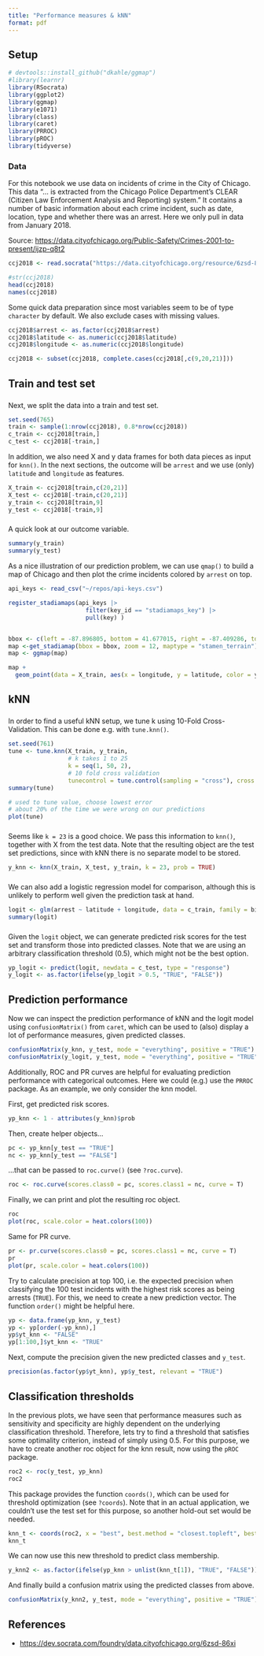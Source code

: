 ```yaml
---
title: "Performance measures & kNN"
format: pdf
---
```


## Setup

```r
# devtools::install_github("dkahle/ggmap")
#library(learnr)
library(RSocrata)
library(ggplot2)
library(ggmap) 
library(e1071)
library(class)
library(caret)
library(PRROC)
library(pROC)
library(tidyverse)
```

### Data

For this notebook we use data on incidents of crime in the City of Chicago. This data "... is extracted from the Chicago Police Department's CLEAR (Citizen Law Enforcement Analysis and Reporting) system." It contains a number of basic information about each crime incident, such as date, location, type and whether there was an arrest. Here we only pull in data from January 2018.

Source: <https://data.cityofchicago.org/Public-Safety/Crimes-2001-to-present/ijzp-q8t2>

```r
ccj2018 <- read.socrata("https://data.cityofchicago.org/resource/6zsd-86xi.json?$where=date between '2018-01-01' and '2018-01-31'")

#str(ccj2018)
head(ccj2018)
names(ccj2018)
```

Some quick data preparation since most variables seem to be of type `character` by default. We also exclude cases with missing values.

```r
ccj2018$arrest <- as.factor(ccj2018$arrest)
ccj2018$latitude <- as.numeric(ccj2018$latitude)
ccj2018$longitude <- as.numeric(ccj2018$longitude)

ccj2018 <- subset(ccj2018, complete.cases(ccj2018[,c(9,20,21)]))
```

## Train and test set

### 

Next, we split the data into a train and test set.

```r
set.seed(765)
train <- sample(1:nrow(ccj2018), 0.8*nrow(ccj2018))
c_train <- ccj2018[train,]
c_test <- ccj2018[-train,]
```

In addition, we also need X and y data frames for both data pieces as input for `knn()`. In the next sections, the outcome will be `arrest` and we use (only) `latitude` and `longitude` as features.

```r
X_train <- ccj2018[train,c(20,21)]
X_test <- ccj2018[-train,c(20,21)]
y_train <- ccj2018[train,9]
y_test <- ccj2018[-train,9]
```

### 

A quick look at our outcome variable.

```r
summary(y_train)
summary(y_test)
```

As a nice illustration of our prediction problem, we can use `qmap()` to build a map of Chicago and then plot the crime incidents colored by `arrest` on top.

```r
api_keys <- read_csv("~/repos/api-keys.csv")

register_stadiamaps(api_keys |> 
                      filter(key_id == "stadiamaps_key") |> 
                      pull(key) )


bbox <- c(left = -87.896805, bottom = 41.677015, right = -87.409286, top = 42.082936)
map <-get_stadiamap(bbox = bbox, zoom = 12, maptype = "stamen_terrain")
map <- ggmap(map)
```

```r
map + 
  geom_point(data = X_train, aes(x = longitude, y = latitude, color = y_train), size = 1, alpha = 0.5) 
```

## kNN

### 

In order to find a useful kNN setup, we tune k using 10-Fold Cross-Validation. This can be done e.g. with `tune.knn()`.

```r
set.seed(761)
tune <- tune.knn(X_train, y_train, 
                 # k takes 1 to 25
                 k = seq(1, 50, 2), 
                 # 10 fold cross validation
                 tunecontrol = tune.control(sampling = "cross"), cross = 10)
summary(tune)

# used to tune value, choose lowest error
# about 20% of the time we were wrong on our predictions
plot(tune)
```

### 

Seems like `k = 23` is a good choice. We pass this information to `knn()`, together with X from the test data. Note that the resulting object are the test set predictions, since with kNN there is no separate model to be stored.

```r
y_knn <- knn(X_train, X_test, y_train, k = 23, prob = TRUE)
```

### 

We can also add a logistic regression model for comparison, although this is unlikely to perform well given the prediction task at hand.

```r
logit <- glm(arrest ~ latitude + longitude, data = c_train, family = binomial)
summary(logit)
```

### 

Given the `logit` object, we can generate predicted risk scores for the test set and transform those into predicted classes. Note that we are using an arbitrary classification threshold (0.5), which might not be the best option.

```r
yp_logit <- predict(logit, newdata = c_test, type = "response")
y_logit <- as.factor(ifelse(yp_logit > 0.5, "TRUE", "FALSE"))
```

## Prediction performance

Now we can inspect the prediction performance of kNN and the logit model using `confusionMatrix()` from `caret`, which can be used to (also) display a lot of performance measures, given predicted classes.

```r
confusionMatrix(y_knn, y_test, mode = "everything", positive = "TRUE")
confusionMatrix(y_logit, y_test, mode = "everything", positive = "TRUE")
```

Additionally, ROC and PR curves are helpful for evaluating prediction performance with categorical outcomes. Here we could (e.g.) use the `PRROC` package. As an example, we only consider the knn model.

First, get predicted risk scores.

```r
yp_knn <- 1 - attributes(y_knn)$prob
```

Then, create helper objects...

```r
pc <- yp_knn[y_test == "TRUE"]
nc <- yp_knn[y_test == "FALSE"]
```

...that can be passed to `roc.curve()` (see `?roc.curve`).

```r
roc <- roc.curve(scores.class0 = pc, scores.class1 = nc, curve = T)
```

Finally, we can print and plot the resulting roc object.

```r
roc
plot(roc, scale.color = heat.colors(100))
```

Same for PR curve.

```r
pr <- pr.curve(scores.class0 = pc, scores.class1 = nc, curve = T)
pr
plot(pr, scale.color = heat.colors(100))
```

Try to calculate precision at top 100, i.e. the expected precision when classifying the 100 test incidents with the highest risk scores as being arrests (`TRUE`). For this, we need to create a new prediction vector. The function `order()` might be helpful here.

```r
yp <- data.frame(yp_knn, y_test)
yp <- yp[order(-yp_knn),]
yp$yt_knn <- "FALSE"
yp[1:100,]$yt_knn <- "TRUE"
```

Next, compute the precision given the new predicted classes and `y_test`.

```r
precision(as.factor(yp$yt_knn), yp$y_test, relevant = "TRUE")
```

## Classification thresholds

In the previous plots, we have seen that performance measures such as sensitivity and specificity are highly dependent on the underlying classification threshold. Therefore, lets try to find a threshold that satisfies some optimality criterion, instead of simply using 0.5. For this purpose, we have to create another roc object for the knn result, now using the `pROC` package.

```r
roc2 <- roc(y_test, yp_knn)
roc2
```

This package provides the function `coords()`, which can be used for threshold optimization (see `?coords`). Note that in an actual application, we couldn't use the test set for this purpose, so another hold-out set would be needed.

```r
knn_t <- coords(roc2, x = "best", best.method = "closest.topleft", best.weights = c(1, 0.2))
knn_t
```

We can now use this new threshold to predict class membership.

```r
y_knn2 <- as.factor(ifelse(yp_knn > unlist(knn_t[1]), "TRUE", "FALSE"))
```

And finally build a confusion matrix using the predicted classes from above.

```r
confusionMatrix(y_knn2, y_test, mode = "everything", positive = "TRUE")
```

## References

-   <https://dev.socrata.com/foundry/data.cityofchicago.org/6zsd-86xi>
